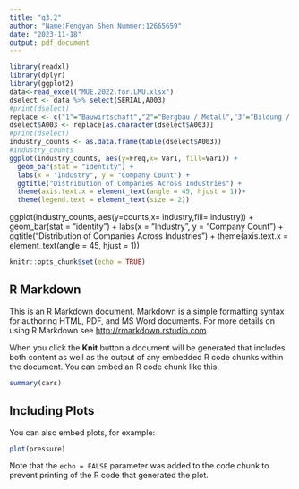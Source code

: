 ```yaml
---
title: "q3.2"
author: "Name:Fengyan Shen Nummer:12665659"
date: "2023-11-18"
output: pdf_document
---
```

```r
library(readxl)
library(dplyr)
library(ggplot2)
data<-read_excel("MUE.2022.for.LMU.xlsx")
dselect <- data %>% select(SERIAL,A003)
#print(dselect)
replace <- c("1"="Bauwirtschaft","2"="Bergbau / Metall","3"="Bildung / Weiterbildung","4"="Chemie / Pharma","5"="Elektrotechnik","6"="Energie / Wasser","7"="Fahrzeugbau / -Zulieferer","8"="Finanzen / Versicherung","9"="Gastgewerbe / Einzelhandel","10"="Gesundheit / Sozialwesen","11"="Grundstücks- / Wohnungswesen","12"="Handel","13"="nformationstechnik / Kommunikation","14"="Kunst / Unterhaltung / Erholung","15"="Land- / Forstwirtschaft","16"="Maschinenbau","17"="Nahrungsmittelindustrie","18"="Verkehr / Logistik / Transport","19"="Sonstige Dienstleistungsbranchel","20"="Sonstiges verarbeitendes Gewerbe","21"="Sonstige Branche:")
dselect$A003 <- replace[as.character(dselect$A003)]
#print(dselect)
industry_counts <- as.data.frame(table(dselect$A003)) 
#industry_counts
ggplot(industry_counts, aes(y=Freq,x= Var1, fill=Var1)) +
  geom_bar(stat = "identity") +
  labs(x = "Industry", y = "Company Count") +
  ggtitle("Distribution of Companies Across Industries") +
  theme(axis.text.x = element_text(angle = 45, hjust = 1))+
  theme(legend.text = element_text(size = 2))
```
ggplot(industry_counts, aes(y=counts,x= industry,fill= industry)) +
  geom_bar(stat = "identity") +
  labs(x = "Industry", y = "Company Count") +
  ggtitle("Distribution of Companies Across Industries") +
  theme(axis.text.x = element_text(angle = 45, hjust = 1))


```r
knitr::opts_chunk$set(echo = TRUE)
```

## R Markdown

This is an R Markdown document. Markdown is a simple formatting syntax for authoring HTML, PDF, and MS Word documents. For more details on using R Markdown see <http://rmarkdown.rstudio.com>.

When you click the **Knit** button a document will be generated that includes both content as well as the output of any embedded R code chunks within the document. You can embed an R code chunk like this:

```r
summary(cars)
```

## Including Plots

You can also embed plots, for example:

```r
plot(pressure)
```

Note that the `echo = FALSE` parameter was added to the code chunk to prevent printing of the R code that generated the plot.
